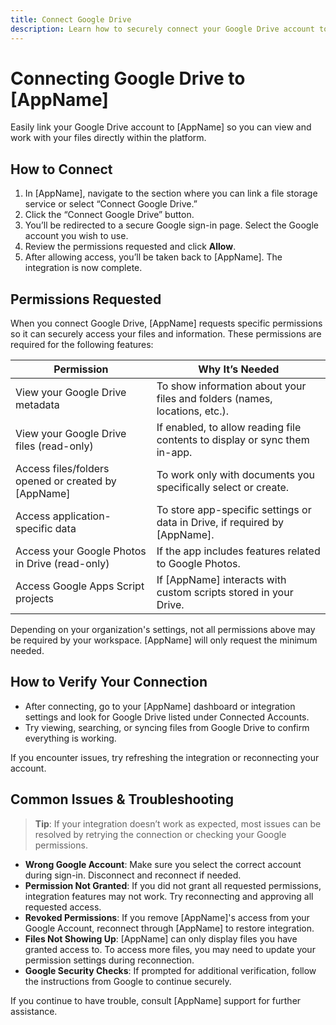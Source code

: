 ```yaml
---
title: Connect Google Drive
description: Learn how to securely connect your Google Drive account to your [AppName] workspace for seamless file integration.
---
```


# Connecting Google Drive to [AppName]

Easily link your Google Drive account to [AppName] so you can view and work with your files directly within the platform.

## How to Connect

1. In [AppName], navigate to the section where you can link a file storage service or select “Connect Google Drive.”
2. Click the “Connect Google Drive” button.
3. You’ll be redirected to a secure Google sign-in page. Select the Google account you wish to use.
4. Review the permissions requested and click **Allow**.
5. After allowing access, you’ll be taken back to [AppName]. The integration is now complete.

## Permissions Requested

When you connect Google Drive, [AppName] requests specific permissions so it can securely access your files and information. These permissions are required for the following features:

| Permission                            | Why It’s Needed                                                                 |
|----------------------------------------|-------------------------------------------------------------------------------|
| View your Google Drive metadata        | To show information about your files and folders (names, locations, etc.).   |
| View your Google Drive files (read-only) | If enabled, to allow reading file contents to display or sync them in-app.     |
| Access files/folders opened or created by [AppName] | To work only with documents you specifically select or create.                  |
| Access application-specific data       | To store app-specific settings or data in Drive, if required by [AppName].    |
| Access your Google Photos in Drive (read-only) | If the app includes features related to Google Photos.                          |
| Access Google Apps Script projects     | If [AppName] interacts with custom scripts stored in your Drive.              |

Depending on your organization's settings, not all permissions above may be required by your workspace. [AppName] will only request the minimum needed.

## How to Verify Your Connection

- After connecting, go to your [AppName] dashboard or integration settings and look for Google Drive listed under Connected Accounts.
- Try viewing, searching, or syncing files from Google Drive to confirm everything is working.

If you encounter issues, try refreshing the integration or reconnecting your account.

## Common Issues & Troubleshooting

> **Tip**: If your integration doesn’t work as expected, most issues can be resolved by retrying the connection or checking your Google permissions.

- **Wrong Google Account**: Make sure you select the correct account during sign-in. Disconnect and reconnect if needed.
- **Permission Not Granted**: If you did not grant all requested permissions, integration features may not work. Try reconnecting and approving all requested access.
- **Revoked Permissions**: If you remove [AppName]'s access from your Google Account, reconnect through [AppName] to restore integration.
- **Files Not Showing Up**: [AppName] can only display files you have granted access to. To access more files, you may need to update your permission settings during reconnection.
- **Google Security Checks**: If prompted for additional verification, follow the instructions from Google to continue securely.

If you continue to have trouble, consult [AppName] support for further assistance.